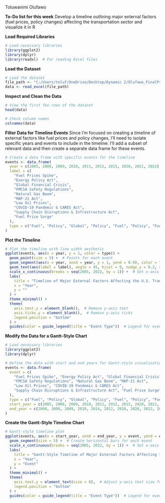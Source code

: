 Toluwanimi Olufawo 




**To-Do list for this week**
Develop a timeline outlining major external factors (fuel prices, policy changes) affecting the transportation sector and visualize it in R

**Load Required Libraries**
```r
# Load necessary libraries
library(ggplot2)
library(dplyr)
library(readxl)  # For reading Excel files

```

**Load the Dataset**
```r
# Load the dataset
file_path <- "C:/Users/toluf/OneDrive/Desktop/Dynamic 2/Olufawo_FinalProjectWeek1/Dataset_USGDP.xlsx"
data <- read_excel(file_path)

```
**Inspect and Clean the Data**
```r
# View the first few rows of the dataset
head(data)

# Check column names
colnames(data)

```



**Filter Data for Timeline Events**
Since I'm focused on creating a timeline of external factors like fuel prices and policy changes, I'll need to isolate specific years and events to include in the timeline. I’ll add a subset of relevant data and then create a separate data frame for these events.
```r
# Create a data frame with specific events for the timeline
events <- data.frame(
  year = c(2005, 2008, 2009, 2010, 2011, 2012, 2015, 2020, 2021, 2022),
  label = c(
    "Fuel Prices Spike",
    "Energy Policy Act",
    "Global Financial Crisis",
    "FMCSA Safety Regulations",
    "Natural Gas Boom",
    "MAP-21 Act",
    "Low Oil Prices",
    "COVID-19 Pandemic & CARES Act",
    "Supply Chain Disruptions & Infrastructure Act",
    "Fuel Price Surge"
  ),
  type = c("Fuel", "Policy", "Global", "Policy", "Fuel", "Policy", "Fuel", "Global", "Global/Policy", "Fuel")
)

```

**Plot the Timeline**
```r
# Plot the timeline with line width aesthetic
ggplot(events, aes(x = year, y = 1, color = type)) +
  geom_point(size = 5) +  # Points for each event
  geom_segment(aes(x = year, xend = year, y = 1, yend = 0.9), color = "gray", linewidth = 0.5) +  # Adjusted to use linewidth
  geom_text(aes(label = label), angle = 45, hjust = 0, nudge_y = 0.2, size = 3.5) +  # Event labels
  scale_x_continuous(breaks = seq(2005, 2022, by = 1)) +  # Set x-axis breaks for each year
  labs(
    title = "Timeline of Major External Factors Affecting the U.S. Transportation Sector",
    x = "Year",
    y = ""
  ) +
  theme_minimal() +
  theme(
    axis.text.y = element_blank(),  # Remove y-axis text
    axis.ticks.y = element_blank(),  # Remove y-axis ticks
    legend.position = "bottom"
  ) +
  guides(color = guide_legend(title = "Event Type"))  # Legend for event types


```



**Modify the Data for a Gantt-Style Chart**



```r
# Load necessary libraries
library(ggplot2)
library(dplyr)

# Define the data with start and end years for Gantt-style visualization
events <- data.frame(
  event = c(
    "Fuel Prices Spike", "Energy Policy Act", "Global Financial Crisis",
    "FMCSA Safety Regulations", "Natural Gas Boom", "MAP-21 Act",
    "Low Oil Prices", "COVID-19 Pandemic & CARES Act", 
    "Supply Chain Disruptions & Infrastructure Act", "Fuel Price Surge"
  ),
  type = c("Fuel", "Policy", "Global", "Policy", "Fuel", "Policy", "Fuel", "Global", "Global/Policy", "Fuel"),
  start_year = c(2005, 2008, 2009, 2010, 2011, 2012, 2015, 2020, 2021, 2022),
  end_year = c(2008, 2008, 2009, 2010, 2014, 2012, 2018, 2020, 2022, 2022)
)

```

**Create the Gantt-Style Timeline Chart**


```r
# Gantt-style timeline plot
ggplot(events, aes(x = start_year, xend = end_year, y = event, yend = event, color = type)) +
  geom_segment(size = 5) +  # Create horizontal bars for each event
  scale_x_continuous(breaks = seq(2005, 2022, by = 1)) +  # Set x-axis breaks for each year
  labs(
    title = "Gantt-Style Timeline of Major External Factors Affecting the U.S. Transportation Sector",
    x = "Year",
    y = "Event"
  ) +
  theme_minimal() +
  theme(
    axis.text.y = element_text(size = 8),  # Adjust y-axis text size for readability
    legend.position = "bottom"
  ) +
  guides(color = guide_legend(title = "Event Type"))  # Legend for event types

```
